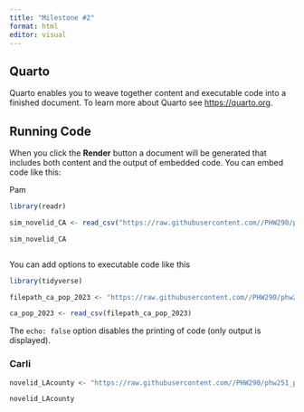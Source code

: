 ```yaml
---
title: "Milestone #2"
format: html
editor: visual
---
```


## Quarto

Quarto enables you to weave together content and executable code into a finished document. To learn more about Quarto see <https://quarto.org>.

## Running Code

When you click the **Render** button a document will be generated that includes both content and the output of embedded code. You can embed code like this:

Pam

```r
library(readr)

sim_novelid_CA <- read_csv("https://raw.githubusercontent.com//PHW290/phw251_projectdata/main/scenario_1/sim_novelid_CA.csv")

sim_novelid_CA



```

You can add options to executable code like this

```r
library(tidyverse)

filepath_ca_pop_2023 <- "https://raw.githubusercontent.com//PHW290/phw251_projectdata/main/scenario_1/ca_pop_2023.csv"

ca_pop_2023 <- read_csv(filepath_ca_pop_2023)
```

The `echo: false` option disables the printing of code (only output is displayed).

### Carli

```r

novelid_LAcounty <- "https://raw.githubusercontent.com//PHW290/phw251_projectdata/main/scenario_1/sim_novelid_LACounty.csv"

novelid_LAcounty

```
